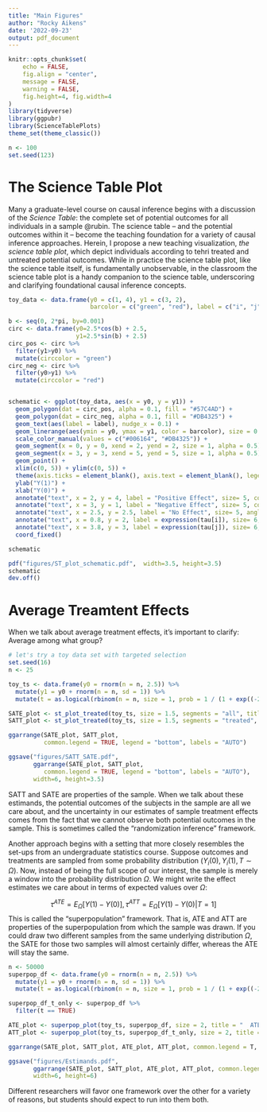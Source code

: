 ```yaml
---
title: "Main Figures"
author: "Rocky Aikens"
date: '2022-09-23'
output: pdf_document
---
```


```r
knitr::opts_chunk$set(
	echo = FALSE,
	fig.align = "center",
	message = FALSE,
	warning = FALSE,
	fig.height=4, fig.width=4
)
library(tidyverse)
library(ggpubr)
library(ScienceTablePlots)
theme_set(theme_classic())

n <- 100
set.seed(123)
```

# The Science Table Plot

Many a graduate-level course on causal inference begins with a discussion of the *Science Table*: the complete set of potential outcomes for all individuals in a sample @rubin.  The science table -- and the potential outcomes within it -- become the teaching foundation for a variety of causal inference approaches. Herein, I propose a new teaching visualization, *the science table plot*, which depict individuals according to tehri treated and untreated potential outcomes. While in practice the science table plot, like the science table itself, is fundamentally unobservable, in the classroom the science table plot is a handy companion to the science table, underscoring and clarifying foundational causal inference concepts.

```r
toy_data <- data.frame(y0 = c(1, 4), y1 = c(3, 2),
                       barcolor = c("green", "red"), label = c("i", "j"))

b <- seq(0, 2*pi, by=0.001)
circ <- data.frame(y0=2.5*cos(b) + 2.5,
                   y1=2.5*sin(b) + 2.5)
circ_pos <- circ %>%
  filter(y1>y0) %>%
  mutate(circcolor = "green")
circ_neg <- circ %>%
  filter(y0>y1) %>%
  mutate(circcolor = "red")


schematic <- ggplot(toy_data, aes(x = y0, y = y1)) + 
  geom_polygon(dat = circ_pos, alpha = 0.1, fill = "#57C4AD") +
  geom_polygon(dat = circ_neg, alpha = 0.1, fill = "#DB4325") +
  geom_text(aes(label = label), nudge_x = 0.1) +
  geom_linerange(aes(ymin = y0, ymax = y1, color = barcolor), size = 0.5, alpha = 0.5)+
  scale_color_manual(values = c("#006164", "#DB4325")) +
  geom_segment(x = 0, y = 0, xend = 2, yend = 2, size = 1, alpha = 0.5) +
  geom_segment(x = 3, y = 3, xend = 5, yend = 5, size = 1, alpha = 0.5) +
  geom_point() +
  xlim(c(0, 5)) + ylim(c(0, 5)) +
  theme(axis.ticks = element_blank(), axis.text = element_blank(), legend.position = "none") +
  ylab("Y(1)") +
  xlab("Y(0)") +
  annotate("text", x = 2, y = 4, label = "Positive Effect", size= 5, color = "#006164") +
  annotate("text", x = 3, y = 1, label = "Negative Effect", size= 5, color = "#DB4325") +
  annotate("text", x = 2.5, y = 2.5, label = "No Effect", size= 5, angle = 45) +
  annotate("text", x = 0.8, y = 2, label = expression(tau[i]), size= 6, parse = TRUE) +
  annotate("text", x = 3.8, y = 3, label = expression(tau[j]), size= 6, parse = TRUE) +
  coord_fixed()

schematic
```


```r
pdf("figures/ST_plot_schematic.pdf",  width=3.5, height=3.5)
schematic
dev.off()
```

# Average Treamtent Effects

When we talk about average treatment effects, it's important to clarify: Average among what group?

```r
# let's try a toy data set with targeted selection
set.seed(16)
n <- 25

toy_ts <- data.frame(y0 = rnorm(n = n, 2.5)) %>%
  mutate(y1 = y0 + rnorm(n = n, sd = 1)) %>%
  mutate(t = as.logical(rbinom(n = n, size = 1, prob = 1 / (1 + exp((-2*(y1 - y0)))))))

SATE_plot <- st_plot_treated(toy_ts, size = 1.5, segments = "all", title = "  SATE")
SATT_plot <- st_plot_treated(toy_ts, size = 1.5, segments = "treated", title = "  SATT")

ggarrange(SATE_plot, SATT_plot,
          common.legend = TRUE, legend = "bottom", labels = "AUTO")
```
```r
ggsave("figures/SATT_SATE.pdf",
       ggarrange(SATE_plot, SATT_plot,
          common.legend = TRUE, legend = "bottom", labels = "AUTO"),
       width=6, height=3.5)
```

SATT and SATE are properties of the sample.  When we talk about these estimands, the potential outcomes of the subjects in the sample are all we care about, and the uncertainty in our estimates of sample treatment effects comes from the fact that we cannot observe both potential outcomes in the sample.  This is sometimes called the "randomization inference" framework.

Another approach begins with a setting that more closely resembles the set-ups from an undergraduate statistics course.  Suppose outcomes and treatments are sampled from some probability distribution ($Y_i(0), Y_i(1), T \sim \Omega$). Now, instead of being the full scope of our interest, the sample is merely a window into the probability distribution $\Omega$.  We might write the effect estimates we care about in terms of expected values over $\Omega$:

$$\tau^{ATE} = E_{\Omega}[Y(1) - Y(0)], \tau^{ATT} = E_{\Omega}[Y(1)-Y(0) | T = 1]$$
This is called the "superpopulation" framework. That is, ATE and ATT are properties of the superpopulation from which the sample was drawn.  If you could draw two different samples from the same underlying distribution $\Omega$, the SATE for those two samples will almost certainly differ, whereas the ATE will stay the same\footnote{Sometimes, the ATT and ATE are described as "population" estimands and written PATT and PATE.  I'm avoiding that notation here to avoid confusion with the generalizability literature. Often, the supposed superpopulation may not be equivalent to an actual population that exists in practice.}. 

```r
n <- 50000
superpop_df <- data.frame(y0 = rnorm(n = n, 2.5)) %>%
  mutate(y1 = y0 + rnorm(n = n, sd = 1)) %>%
  mutate(t = as.logical(rbinom(n = n, size = 1, prob = 1 / (1 + exp((-2*(y1 - y0)))))))

superpop_df_t_only <- superpop_df %>%
  filter(t == TRUE)

ATE_plot <- superpop_plot(toy_ts, superpop_df, size = 2, title = "  ATE")
ATT_plot <- superpop_plot(toy_ts, superpop_df_t_only, size = 2, title = "  ATT")
```

```r
ggarrange(SATE_plot, SATT_plot, ATE_plot, ATT_plot, common.legend = T, labels = "AUTO")
```


```r
ggsave("figures/Estimands.pdf",
       ggarrange(SATE_plot, SATT_plot, ATE_plot, ATT_plot, common.legend = T, labels = "AUTO")
       width=6, height=6)
```


Different researchers will favor one framework over the other for a variety of reasons, but students should expect to run into them both. \footnote{In some settings, it may be difficult to swallow that the observed sample really is all you care about (as in sample estimands).  In some settings, it may be difficult to swallow that the superpopulation from which the sample is assumed to be derived is something you care about either.}




